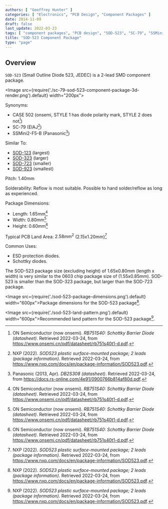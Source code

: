 ```yaml
---
authors: [ "Geoffrey Hunter" ]
categories: [ "Electronics", "PCB Design", "Component Packages" ]
date: 2014-11-09
draft: false
last_update: 2022-03-23
tags: [ "component packages", "PCB design", "SOD-523", "SC-79", "SSMini2-F5-B", "CASE 502", "small-outline", "diodes" ]
title: "SOD-523 Component Package"
type: "page"
---
```


## Overview

`SOD-523` (Small Outline Diode 523, JEDEC) is a 2-lead SMD component package.

<Image src={require('./sc-79-sod-523-component-package-3d-render.png').default} width="200px"></Image>

Synonyms:

* CASE 502 (onsemi, STYLE 1 has diode polarity mark, STYLE 2 does not[^bib-on-semi-rb751s40-ds])
* SC-79 (EIAJ[^bib-nxp-sod523-package-info])
* SSMini2-F5-B (Panasonic[^bib-panasonic-db2s308-ds])

Similar To:

* [SOD-123](/pcb-design/component-packages/sod-123-component-package/) (largest)
* [SOD-323](/pcb-design/component-packages/sod-323-component-package/) (larger)
* [SOD-723](/pcb-design/component-packages/sod-723-component-package/) (smaller)
* [SOD-923](/pcb-design/component-packages/sod-923-component-package/) (smallest)

Pitch: 1.40mm

Solderability: Reflow is most suitable. Possible to hand solder/reflow as long as experienced.

Package Dimensions:

* Length: 1.65mm[^bib-on-semi-rb751s40-ds]
* Width: 0.80mm[^bib-on-semi-rb751s40-ds]
* Height: 0.60mm[^bib-on-semi-rb751s40-ds]

Typical PCB Land Area: $2.58mm^2$ (2.15x1.20mm)[^bib-nxp-sod523-package-info]

Common Uses:

* ESD protection diodes.
* Schottky diodes.

The SOD-523 package size (excluding height) of 1.65x0.80mm (length x width) is very similar to the 0603 chip package size of (1.55x0.85mm). SOD-523 is smaller than the SOD-323 package, but larger than the SOD-723 package.

<Image src={require('./sod-523-package-dimensions.png').default} width="600px">Package dimensions for the SOD-523 package[^bib-nxp-sod523-package-info].</Image>

<Image src={require('./sod-523-land-pattern.png').default} width="600px">Recommended land pattern for the SOD-523 package[^bib-nxp-sod523-package-info].</Image>

[^bib-on-semi-rb751s40-ds]:  ON Semiconductor (now onsemi). _RB751S40: Schottky Barrier Diode (datasheet)_. Retrieved 2022-03-24, from https://www.onsemi.cn/pdf/datasheet/rb751s40t1-d.pdf.
[^bib-nxp-sod523-package-info]:  NXP (2022). _SOD523 plastic surface-mounted package; 2 leads (package information)_. Retrieved 2022-03-24, from https://www.nxp.com/docs/en/package-information/SOD523.pdf.
[^bib-panasonic-db2s308-ds]:  Panasonic (2013, Apr). _DB2S308 (datasheet)_. Retrieved 2022-03-24, from https://docs.rs-online.com/4e91/0900766b814af80d.pdf.
[^bib-nexperia-sc-79-package]:  Nexperia. _SC-79 (SOD523) plastic, surface-mounted package; 2 leads; 1.2 mm x 0.8 mm x 0.6 mm body_. Retrieved 2022-03-24, from https://www.nexperia.com/packages/SOD523.html.
